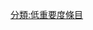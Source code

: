{{catmore1|[[Wikipedia:一級方程式專題|Wikipedia:一級方程式專題]]}}
{{Articles by Importance|topic=一级方程式|project=一级方程式|format=TOC}}
{{emptycat}}

[[分類:低重要度條目|分類:低重要度條目]]